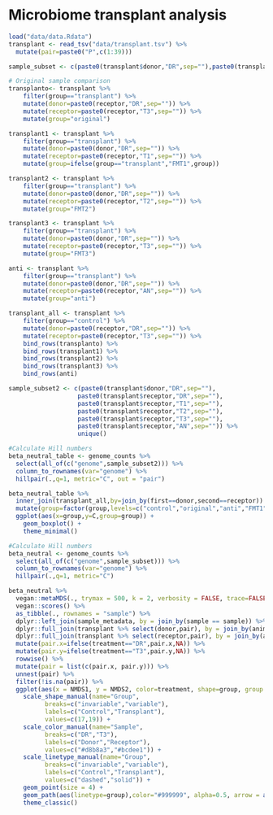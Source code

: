 # Microbiome transplant analysis

```r
load("data/data.Rdata")
transplant <- read_tsv("data/transplant.tsv") %>%
  mutate(pair=paste0("P",c(1:39)))
```

```r
sample_subset <- c(paste0(transplant$donor,"DR",sep=""),paste0(transplant$receptor,"T3",sep=""))

# Original sample comparison
transplanto<- transplant %>%
    filter(group=="transplant") %>%
    mutate(donor=paste0(receptor,"DR",sep="")) %>%
    mutate(receptor=paste0(receptor,"T3",sep="")) %>%
    mutate(group="original")

transplant1 <- transplant %>%
    filter(group=="transplant") %>%
    mutate(donor=paste0(donor,"DR",sep="")) %>%
    mutate(receptor=paste0(receptor,"T1",sep="")) %>%
    mutate(group=ifelse(group=="transplant","FMT1",group))

transplant2 <- transplant %>%
    filter(group=="transplant") %>%
    mutate(donor=paste0(donor,"DR",sep="")) %>%
    mutate(receptor=paste0(receptor,"T2",sep="")) %>%
    mutate(group="FMT2")

transplant3 <- transplant %>%
    filter(group=="transplant") %>%
    mutate(donor=paste0(donor,"DR",sep="")) %>%
    mutate(receptor=paste0(receptor,"T3",sep="")) %>%
    mutate(group="FMT3")

anti <- transplant %>%
    filter(group=="transplant") %>%
    mutate(donor=paste0(donor,"DR",sep="")) %>%
    mutate(receptor=paste0(receptor,"AN",sep="")) %>%
    mutate(group="anti")

transplant_all <- transplant %>% 
    filter(group=="control") %>%
    mutate(donor=paste0(receptor,"DR",sep="")) %>%
    mutate(receptor=paste0(receptor,"T3",sep="")) %>%
    bind_rows(transplanto) %>%
    bind_rows(transplant1) %>%
    bind_rows(transplant2) %>%
    bind_rows(transplant3) %>%
    bind_rows(anti)
```

```r
sample_subset2 <- c(paste0(transplant$donor,"DR",sep=""),
                   paste0(transplant$receptor,"DR",sep=""),
                   paste0(transplant$receptor,"T1",sep=""),
                   paste0(transplant$receptor,"T2",sep=""),
                   paste0(transplant$receptor,"T3",sep=""),
                   paste0(transplant$receptor,"AN",sep="")) %>% 
                   unique()

#Calculate Hill numbers
beta_neutral_table <- genome_counts %>%
  select(all_of(c("genome",sample_subset2))) %>%
  column_to_rownames(var="genome") %>%
  hillpair(.,q=1, metric="C", out = "pair")
```

```r
beta_neutral_table %>%
  inner_join(transplant_all,by=join_by(first==donor,second==receptor)) %>%
  mutate(group=factor(group,levels=c("control","original","anti","FMT1","FMT2","FMT3"))) %>%
  ggplot(aes(x=group,y=C,group=group)) +
    geom_boxplot() +
    theme_minimal()
```

```r
#Calculate Hill numbers
beta_neutral <- genome_counts %>%
  select(all_of(c("genome",sample_subset))) %>%
  column_to_rownames(var="genome") %>%
  hillpair(.,q=1, metric="C")
```

```r
beta_neutral %>%
  vegan::metaMDS(., trymax = 500, k = 2, verbosity = FALSE, trace=FALSE) %>%
  vegan::scores() %>%
  as_tibble(., rownames = "sample") %>%
  dplyr::left_join(sample_metadata, by = join_by(sample == sample)) %>%
  dplyr::full_join(transplant %>% select(donor,pair), by = join_by(animal == donor)) %>%
  dplyr::full_join(transplant %>% select(receptor,pair), by = join_by(animal == receptor)) %>%
  mutate(pair.x=ifelse(treatment=="DR",pair.x,NA)) %>%
  mutate(pair.y=ifelse(treatment=="T3",pair.y,NA)) %>%
  rowwise() %>%
  mutate(pair = list(c(pair.x, pair.y))) %>%
  unnest(pair) %>%
  filter(!is.na(pair)) %>%
  ggplot(aes(x = NMDS1, y = NMDS2, color=treatment, shape=group, group = pair)) +
    scale_shape_manual(name="Group",
          breaks=c("invariable","variable"),
          labels=c("Control","Transplant"),
          values=c(17,19)) +
    scale_color_manual(name="Sample",
          breaks=c("DR","T3"),
          labels=c("Donor","Receptor"),
          values=c("#d8b8a3","#bcdee1")) +
    scale_linetype_manual(name="Group",
          breaks=c("invariable","variable"),
          labels=c("Control","Transplant"),
          values=c("dashed","solid")) +
    geom_point(size = 4) +
    geom_path(aes(linetype=group),color="#999999", alpha=0.5, arrow = arrow(length=unit(0.30,"cm"), ends="last", type = "closed")) +
    theme_classic()
```

